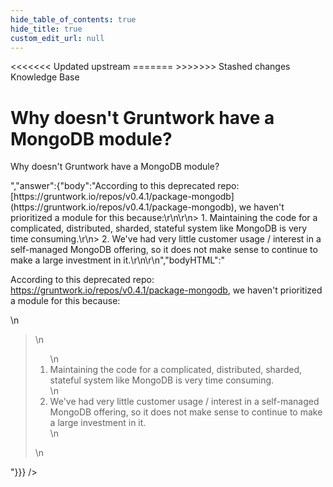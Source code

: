 ```yaml
---
hide_table_of_contents: true
hide_title: true
custom_edit_url: null
---
```



<head>
<<<<<<< Updated upstream
  <link rel="canonical" href="https://github.com/tnn-gruntwork-io/knowledge-base/discussions/322" />
=======
  <link rel="canonical" href="https://github.com/tnn-gruntwork-io/knowledge-base/discussions/322" />
>>>>>>> Stashed changes
</head>

<CenterLayout>
<span className="searchCategory">Knowledge Base</span>
<h1>Why doesn&apos;t Gruntwork have a MongoDB module?</h1>
<GitHub discussion={{"id":"D_kwDOF8slf84APHio","number":322,"author":{"login":"iangrunt"},"title":"Why doesn't Gruntwork have a MongoDB module?","body":"Why doesn't Gruntwork have a MongoDB module?","bodyHTML":"<p dir=\"auto\">Why doesn't Gruntwork have a MongoDB module?</p>","answer":{"body":"According to this deprecated repo: [https://gruntwork.io/repos/v0.4.1/package-mongodb](https://gruntwork.io/repos/v0.4.1/package-mongodb), we haven't prioritized a module for this because:\r\n\r\n> 1. Maintaining the code for a complicated, distributed, sharded, stateful system like MongoDB is very time consuming.\r\n> 2. We've had very little customer usage / interest in a self-managed MongoDB offering, so it does not make sense to continue to make a large investment in it.\r\n\r\n","bodyHTML":"<p dir=\"auto\">According to this deprecated repo: <a href=\"https://gruntwork.io/repos/v0.4.1/package-mongodb\" rel=\"nofollow\">https://gruntwork.io/repos/v0.4.1/package-mongodb</a>, we haven't prioritized a module for this because:</p>\n<blockquote>\n<ol dir=\"auto\">\n<li>Maintaining the code for a complicated, distributed, sharded, stateful system like MongoDB is very time consuming.</li>\n<li>We've had very little customer usage / interest in a self-managed MongoDB offering, so it does not make sense to continue to make a large investment in it.</li>\n</ol>\n</blockquote>"}}} />

</CenterLayout>
  

<!-- ##DOCS-SOURCER-START
{
  "sourcePlugin": "github-discussions",
  "hash": "d9e96bdad7130fa73476c3b2eed5bc0f"
}
##DOCS-SOURCER-END -->
